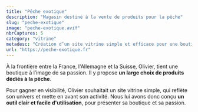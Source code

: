 ```yaml
---
title: "Pêche exotique"
description: "Magasin destiné à la vente de produits pour la pêche"
slug: "peche-exotique"
image: "peche-exotique.avif"
nbrCaptures: 5
category: "vitrine"
metadesc: "Création d’un site vitrine simple et efficace pour une boutique de pêche située aux frontières de la France, de l’Allemagne et de la Suisse. Un outil clair, pensé pour valoriser la passion d’Olivier."
url: "https://peche-exotique.fr"
---
```


À la frontière entre la France, l'Allemagne et la Suisse, Olivier, tient une boutique à l’image de sa passion. Il y propose **un large choix de produits dédiés à la pêche**.

Pour gagner en visibilité, Olivier souhaitait un site vitrine simple, qui reflète son univers et mette en avant son activité.
Nous lui avons donc conçu **un outil clair et facile d'utilisation**, pour présenter sa boutique et sa passion.
